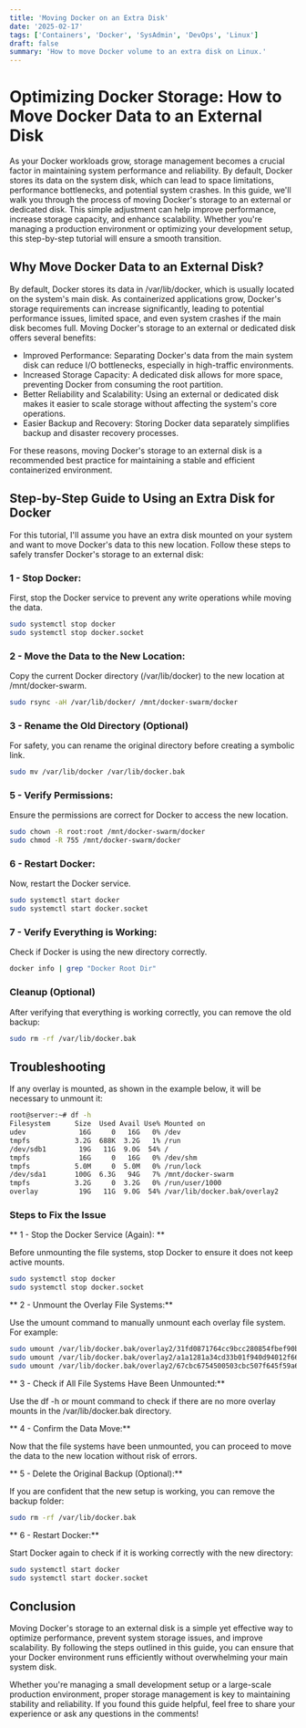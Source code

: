 ```yaml
---
title: 'Moving Docker on an Extra Disk'
date: '2025-02-17'
tags: ['Containers', 'Docker', 'SysAdmin', 'DevOps', 'Linux']
draft: false
summary: 'How to move Docker volume to an extra disk on Linux.'
---
```


# Optimizing Docker Storage: How to Move Docker Data to an External Disk

As your Docker workloads grow, storage management becomes a crucial factor in maintaining system performance and reliability. By default, Docker stores 
its data on the system disk, which can lead to space limitations, performance bottlenecks, and potential system crashes. In this guide, we'll walk you 
through the process of moving Docker's storage to an external or dedicated disk. This simple adjustment can help improve performance, increase storage 
capacity, and enhance scalability. Whether you're managing a production environment or optimizing your development setup, this step-by-step tutorial 
will ensure a smooth transition.


## Why Move Docker Data to an External Disk?
By default, Docker stores its data in /var/lib/docker, which is usually located on the system's main disk. As containerized applications grow, Docker's 
storage requirements can increase significantly, leading to potential performance issues, limited space, and even system crashes if the main disk becomes
full. Moving Docker's storage to an external or dedicated disk offers several benefits:

- Improved Performance: Separating Docker's data from the main system disk can reduce I/O bottlenecks, especially in high-traffic environments.
- Increased Storage Capacity: A dedicated disk allows for more space, preventing Docker from consuming the root partition.
- Better Reliability and Scalability: Using an external or dedicated disk makes it easier to scale storage without affecting the system's core operations.
- Easier Backup and Recovery: Storing Docker data separately simplifies backup and disaster recovery processes.

For these reasons, moving Docker's storage to an external disk is a recommended best practice for maintaining a stable and efficient containerized environment.


## Step-by-Step Guide to Using an Extra Disk for Docker

For this tutorial, I'll assume you have an extra disk mounted on your system and want to move Docker's data to this new location. Follow these steps to
safely transfer Docker's storage to an external disk:

### 1 - Stop Docker:

First, stop the Docker service to prevent any write operations while moving the data.

```bash
sudo systemctl stop docker
sudo systemctl stop docker.socket
```

### 2 - Move the Data to the New Location:

Copy the current Docker directory (/var/lib/docker) to the new location at /mnt/docker-swarm.

```bash
sudo rsync -aH /var/lib/docker/ /mnt/docker-swarm/docker
```

### 3 - Rename the Old Directory (Optional)

For safety, you can rename the original directory before creating a symbolic link.

```bash
sudo mv /var/lib/docker /var/lib/docker.bak
```

### 5 - Verify Permissions:

Ensure the permissions are correct for Docker to access the new location.

```bash
sudo chown -R root:root /mnt/docker-swarm/docker
sudo chmod -R 755 /mnt/docker-swarm/docker
```

### 6 - Restart Docker:

Now, restart the Docker service.

```bash
sudo systemctl start docker
sudo systemctl start docker.socket
```

### 7 - Verify Everything is Working:

Check if Docker is using the new directory correctly.

```bash
docker info | grep "Docker Root Dir"
```

### Cleanup (Optional)

After verifying that everything is working correctly, you can remove the old backup:

```bash
sudo rm -rf /var/lib/docker.bak
```

## Troubleshooting

If any overlay is mounted, as shown in the example below, it will be necessary to unmount it:

```bash
root@server:~# df -h
Filesystem      Size  Used Avail Use% Mounted on
udev             16G     0   16G   0% /dev
tmpfs           3.2G  688K  3.2G   1% /run
/dev/sdb1        19G   11G  9.0G  54% /
tmpfs            16G     0   16G   0% /dev/shm
tmpfs           5.0M     0  5.0M   0% /run/lock
/dev/sda1       100G  6.3G   94G   7% /mnt/docker-swarm
tmpfs           3.2G     0  3.2G   0% /run/user/1000
overlay          19G   11G  9.0G  54% /var/lib/docker.bak/overlay2         19G   11G  9.0G  54% /var/lib/docker.bak/overlay2
```

### Steps to Fix the Issue

** 1 - Stop the Docker Service (Again): **

Before unmounting the file systems, stop Docker to ensure it does not keep active mounts.

```bash
sudo systemctl stop docker
sudo systemctl stop docker.socket
```

** 2 - Unmount the Overlay File Systems:**

Use the umount command to manually unmount each overlay file system. For example:

```bash
sudo umount /var/lib/docker.bak/overlay2/31fd0871764cc9bcc280854fbef90b83dfcc7d739c94edf37419c65e2b9d11b6/merged
sudo umount /var/lib/docker.bak/overlay2/a1a1281a34cd33b01f940d94012f66caab599640e24ac3d86d36f7b1bd8a26c4/merged
sudo umount /var/lib/docker.bak/overlay2/67cbc6754500503cbc507f645f59a66e288a580377d281d45f38df81a7146e68/merged
```

** 3 - Check if All File Systems Have Been Unmounted:**

Use the df -h or mount command to check if there are no more overlay mounts in the /var/lib/docker.bak directory.

** 4 - Confirm the Data Move:**

Now that the file systems have been unmounted, you can proceed to move the data to the new location without risk of errors.

** 5 - Delete the Original Backup (Optional):** 

If you are confident that the new setup is working, you can remove the backup folder:

```bash
sudo rm -rf /var/lib/docker.bak
```

** 6 - Restart Docker:**

Start Docker again to check if it is working correctly with the new directory:

```bash
sudo systemctl start docker
sudo systemctl start docker.socket
```

## Conclusion

Moving Docker's storage to an external disk is a simple yet effective way to optimize performance, prevent system storage issues, and improve
scalability. By following the steps outlined in this guide, you can ensure that your Docker environment runs efficiently without overwhelming 
your main system disk.

Whether you're managing a small development setup or a large-scale production environment, proper storage management is key to maintaining 
stability and reliability. If you found this guide helpful, feel free to share your experience or ask any questions in the comments!
